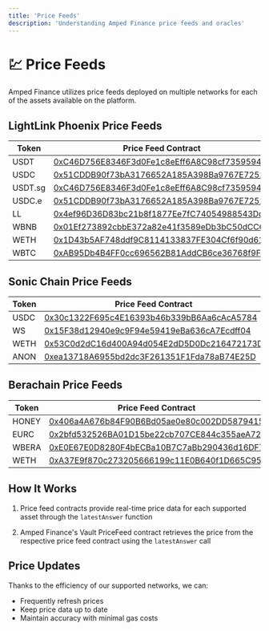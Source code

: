 ```yaml
---
title: 'Price Feeds'
description: 'Understanding Amped Finance price feeds and oracles'
---
```


# 💹 Price Feeds

Amped Finance utilizes price feeds deployed on multiple networks for each of the assets available on the platform.

## LightLink Phoenix Price Feeds

| Token | Price Feed Contract |
|-------|-------------------|
| USDT | [0xC46D756E8346F3d0Fe1c8eEff6A8C98cf7359594](https://phoenix.lightlink.io/address/0xC46D756E8346F3d0Fe1c8eEff6A8C98cf7359594) |
| USDC | [0x51CDDB90f73bA3176652A185A398Ba9767E7251A](https://phoenix.lightlink.io/address/0x51CDDB90f73bA3176652A185A398Ba9767E7251A) |
| USDT.sg | [0xC46D756E8346F3d0Fe1c8eEff6A8C98cf7359594](https://phoenix.lightlink.io/address/0xC46D756E8346F3d0Fe1c8eEff6A8C98cf7359594) |
| USDC.e | [0x51CDDB90f73bA3176652A185A398Ba9767E7251A](https://phoenix.lightlink.io/address/0x51CDDB90f73bA3176652A185A398Ba9767E7251A) |
| LL | [0x4ef96D36D83bc21b8f1877Ee7fC74054988543Dd](https://phoenix.lightlink.io/address/0x4ef96D36D83bc21b8f1877Ee7fC74054988543Dd) |
| WBNB | [0x01Ef273892cbbE372a82e41f3589eDb3bC50dCC6](https://phoenix.lightlink.io/address/0x01Ef273892cbbE372a82e41f3589eDb3bC50dCC6) |
| WETH | [0x1D43b5AF748ddf9C8114133837FE304Cf6f90d61](https://phoenix.lightlink.io/address/0x1D43b5AF748ddf9C8114133837FE304Cf6f90d61) |
| WBTC | [0xAB95Db4B4FF0cc696562B81AddCB6ce36768f9F8](https://phoenix.lightlink.io/address/0xAB95Db4B4FF0cc696562B81AddCB6ce36768f9F8) |

## Sonic Chain Price Feeds

| Token | Price Feed Contract |
|-------|-------------------|
| USDC | [0x30c1322F695c4E16393b46b339bB6Aa6cAcA5784](https://sonicscan.org/address/0x30c1322F695c4E16393b46b339bB6Aa6cAcA5784) |
| WS | [0x15F38d12940e9c9F94e59419eBa636cA7Ecdff04](https://sonicscan.org/address/0x15F38d12940e9c9F94e59419eBa636cA7Ecdff04) |
| WETH | [0x53C0d2dC16d400A94d054E2dD5D0Dc216472173D](https://sonicscan.org/address/0x53C0d2dC16d400A94d054E2dD5D0Dc216472173D) |
| ANON | [0xea13718A6955bd2dc3F261351F1Fda78aB74E25D](https://sonicscan.org/address/0xea13718A6955bd2dc3F261351F1Fda78aB74E25D) |

## Berachain Price Feeds

| Token | Price Feed Contract |
|-------|-------------------|
| HONEY | [0x406a4A676b84F90B6Bd05ae0e80c002DD5879415](https://berascan.com/address/0x406a4A676b84F90B6Bd05ae0e80c002DD5879415) |
| EURC | [0x2bfd532526BA01D15be22cb707CE844c355aeA72](https://berascan.com/address/0x2bfd532526BA01D15be22cb707CE844c355aeA72) |
| WBERA | [0xE0E67E0D8280F4bECBa10B7C7aBb290436d16DF7](https://berascan.com/address/0xE0E67E0D8280F4bECBa10B7C7aBb290436d16DF7) |
| WETH | [0xA37E9f870c273205666199c11E0B640f1D665C95](https://berascan.com/address/0xA37E9f870c273205666199c11E0B640f1D665C95) |

## How It Works

1. Price feed contracts provide real-time price data for each supported asset through the `latestAnswer` function

2. Amped Finance's Vault PriceFeed contract retrieves the price from the respective price feed contract using the `latestAnswer` call

## Price Updates

Thanks to the efficiency of our supported networks, we can:
- Frequently refresh prices
- Keep price data up to date
- Maintain accuracy with minimal gas costs 